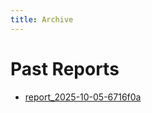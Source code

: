 ```yaml
---
title: Archive
---
```


# Past Reports

- [report_2025-10-05-6716f0a](report_2025-10-05-6716f0a.html)
